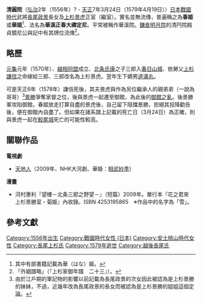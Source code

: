 '''清圓院'''（[[弘治_(日本)|弘治]]2年（1556年）? - [[天正_(日本)|天正]]7年3月24日（1579年4月19日））[[日本|日本]][[战国时代_(日本)|戰國時代]]武將[[長尾政景|長尾政景]]長女及[[上杉景虎|上杉景虎]]正室（繼室）。實名並無流傳，普遍稱之為'''春姬'''或'''華姬'''<ref>其中有部書籍記載為華（はな）姫。</ref>、法名為'''華溪正春大禪定尼'''。平常被稱作華溪院。[[鎌倉|鎌倉]][[明月院|明月院]]的清円院殿貞鏡尼公與記中有其牌位流傳<ref>「外姻譜略」（『上杉家御年譜　二十三』）。</ref>。

==略歷==
[[元龜|元龜]]元年（1570年）、[[越相同盟|越相同盟]]成立、[[北条氏康|北条氏康]]之子三郎入[[春日山城|春日山城]]、依舅父[[上杉謙信|上杉謙信]]之命嫁給三郎、三郎改名為上杉景虎。翌年生下嫡男[[道滿丸|道滿丸]]。

可是天正6年（1578年）謙信死後，其夫景虎與作為另位繼承人的親弟弟（一說為哥哥）<ref>由於江戶期的軍記物的影響以前記載為長尾政景的次女因此被認為是上杉景勝的妹妹，不過，近幾年改為長尾政景的長女而被認為是上杉景勝的姐姐這個定論。</ref>[[上杉景勝|景勝]]爭奪家督之位，後與景虎一起遷至御館，為此後的[[御館之亂|御館之亂]]。後景勝軍攻陷御館，春姬放走打算自盡的景虎後，自己留下阻擋景勝，拒絕其投降勸告後，便在御館內自盡了。但如果在諸系譜上記載的死亡日（3月24日）為正確，則與景虎一起在[[鮫尾城|鮫尾城]]死亡的可能性較高。

==關聯作品==
'''電視劇''' 
*[[天地人_(大河劇)|天地人]]（2009年、NHK大河劇、華姫：[[相武紗季|相武紗季]]） 
'''漫畫''' 
*河村惠利『望樓－北条三郎之野望－』（短篇）2009年。單行本『花之君來　上杉景勝室・菊姫』內收錄。ISBN 4253195865　※作品中的名字為「雪」。

==參考文獻==
{{Reflist}}

[[Category:1556年出生|Category:1556年出生]]
[[Category:戰國時代女性_(日本)|Category:戰國時代女性 (日本)]]
[[Category:安土桃山時代女性|Category:安土桃山時代女性]]
[[Category:長尾上杉氏|Category:長尾上杉氏]]
[[Category:1579年逝世|Category:1579年逝世]]
[[Category:越後長尾氏|Category:越後長尾氏]]


{{Japan-bio-stub}}